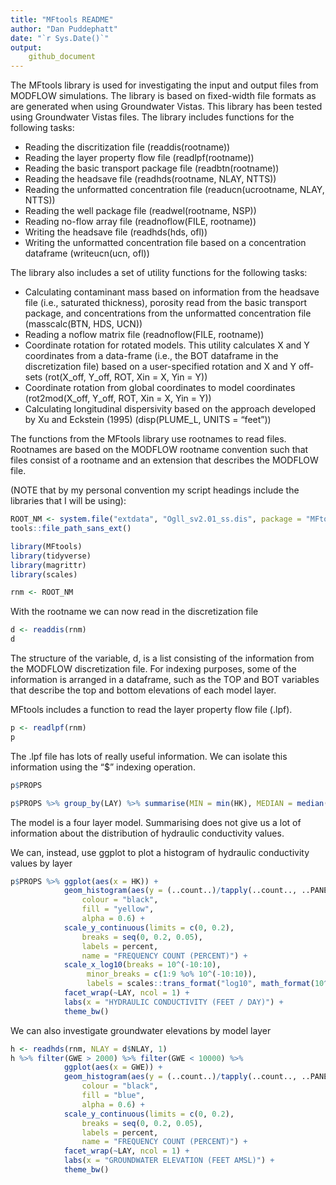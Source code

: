 ```yaml
---
title: "MFtools README"
author: "Dan Puddephatt"
date: "`r Sys.Date()`"
output:
    github_document
---
```

The MFtools library is used for investigating the input and output files from MODFLOW simulations. 
The library is based on fixed-width file formats as are generated when using Groundwater Vistas. 
This library has been tested using Groundwater Vistas files. The library includes functions for the following
tasks:

* Reading the discritization file (readdis(rootname))
* Reading the layer property flow file (readlpf(rootname))
* Reading the basic transport package file (readbtn(rootname))
* Reading the headsave file (readhds(rootname, NLAY, NTTS))
* Reading the unformatted concentration file (readucn(ucrootname, NLAY, NTTS))
* Reading the well package file (readwel(rootname, NSP))
* Reading no-flow array file (readnoflow(FILE, rootname))
* Writing the headsave file (readhds(hds, ofl))
* Writing the unformatted concentration file based on a concentration dataframe (writeucn(ucn, ofl))

The library also includes a set of utility functions for the following tasks:

* Calculating contaminant mass based on information from the headsave file
(i.e., saturated thickness), porosity read from the basic transport package,
and concentrations from the unformatted concentration file (masscalc(BTN, HDS, UCN))
* Reading a noflow matrix file (readnoflow(FILE, rootname))
* Coordinate rotation for rotated models. This utility calculates X and Y coordinates from a data-frame (i.e., the BOT dataframe in the discretization file) based
on a user-specified rotation and X and Y off-sets (rot(X_off,\ Y_off,\ ROT,\ Xin\ =\ X,\ Yin\ =\ Y))
* Coordinate rotation from global coordinates to model coordinates (rot2mod(X_off,\ Y_off,\ ROT,\ Xin\ =\ X,\ Yin\ =\ Y))
* Calculating longitudinal dispersivity based on the approach developed by Xu and Eckstein (1995) (disp(PLUME_L,\ UNITS\ =\ "feet"))

The functions from the MFtools library use rootnames to read files. Rootnames
are based on the MODFLOW rootname convention such that files consist of
a rootname and an extension that describes the MODFLOW file.

(NOTE that by my personal convention my script headings include
the libraries that I will be using):

```r
ROOT_NM <- system.file("extdata", "Ogll_sv2.01_ss.dis", package = "MFtools") %>% 
tools::file_path_sans_ext()
```

```r
library(MFtools)
library(tidyverse)
library(magrittr)
library(scales)

rnm <- ROOT_NM
```

With the rootname we can now read in the discretization file

```r
d <- readdis(rnm)
d
```

The structure of the variable, d, is a list consisting of the information
from the MODFLOW discretization file. For indexing purposes, some of the 
information is arranged in a dataframe, such as the TOP and BOT variables that
describe the top and bottom elevations of each model layer.

MFtools includes a function to read the layer property flow file (.lpf).

```r
p <- readlpf(rnm)
p
```

The .lpf file has lots of really useful information. We can isolate this information using the
"$" indexing operation.

```r
p$PROPS

p$PROPS %>% group_by(LAY) %>% summarise(MIN = min(HK), MEDIAN = median(HK), MAX = max(HK))
```

The model is a four layer model. Summarising does not give us a lot of
information about the distribution of hydraulic conductivity values.

We can, instead, use ggplot to plot a histogram of hydraulic conductivity values
by layer

```r
p$PROPS %>% ggplot(aes(x = HK)) +
            geom_histogram(aes(y = (..count..)/tapply(..count.., ..PANEL.., sum)[..PANEL..]),
                colour = "black", 
                fill = "yellow", 
                alpha = 0.6) +
            scale_y_continuous(limits = c(0, 0.2), 
                breaks = seq(0, 0.2, 0.05), 
                labels = percent, 
                name = "FREQUENCY COUNT (PERCENT)") +   
            scale_x_log10(breaks = 10^(-10:10), 
                 minor_breaks = c(1:9 %o% 10^(-10:10)), 
                 labels = scales::trans_format("log10", math_format(10^.x))) +
            facet_wrap(~LAY, ncol = 1) +
            labs(x = "HYDRAULIC CONDUCTIVITY (FEET / DAY)") +
            theme_bw()
```

We can also investigate groundwater elevations by model layer

```r
h <- readhds(rnm, NLAY = d$NLAY, 1)
h %>% filter(GWE > 2000) %>% filter(GWE < 10000) %>%
            ggplot(aes(x = GWE)) +
            geom_histogram(aes(y = (..count..)/tapply(..count.., ..PANEL.., sum)[..PANEL..]),
                colour = "black", 
                fill = "blue", 
                alpha = 0.6) +
            scale_y_continuous(limits = c(0, 0.2), 
                breaks = seq(0, 0.2, 0.05), 
                labels = percent, 
                name = "FREQUENCY COUNT (PERCENT)") +   
            facet_wrap(~LAY, ncol = 1) +
            labs(x = "GROUNDWATER ELEVATION (FEET AMSL)") +
            theme_bw()
```
            